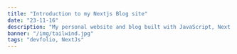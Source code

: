 ---
title: "Introduction to my Nextjs Blog site"
date: "23-11-16"
description: "My personal website and blog built with JavaScript, Next.js, and Tailwind CSS"
banner: "/img/tailwind.jpg"
tags: "devfolio, NextJs"
---

